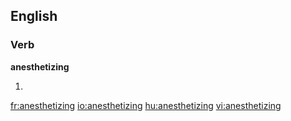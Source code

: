 ==English==

===Verb===
'''anesthetizing'''

# {{present participle of|[[anesthetize]]}}

[[fr:anesthetizing]]
[[io:anesthetizing]]
[[hu:anesthetizing]]
[[vi:anesthetizing]]